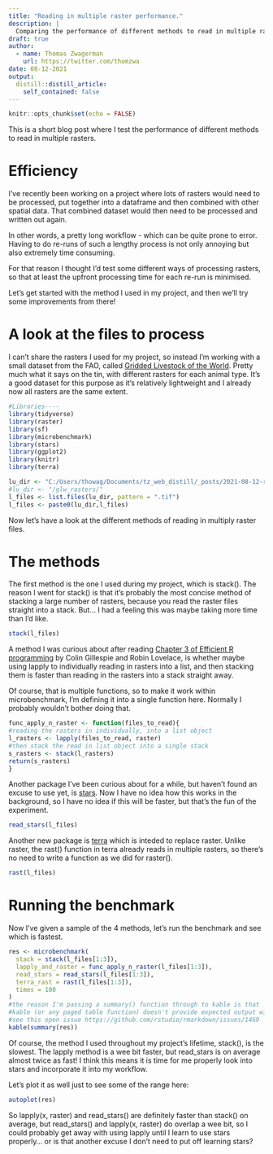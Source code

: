 ```yaml
---
title: "Reading in multiple raster performance."
description: |
  Comparing the performance of different methods to read in multiple raster files.
draft: true
author:
  - name: Thomas Zwagerman
    url: https://twitter.com/thomzwa
date: 08-12-2021
output:
  distill::distill_article:
    self_contained: false
---
```



```r
knitr::opts_chunk$set(echo = FALSE)
```

This is a short blog post where I test the performance of different methods to read in multiple rasters.

# Efficiency

I've recently been working on a project where lots of rasters would need to be processed, put together into a dataframe and then combined with other spatial data. That combined dataset would then need to be processed and written out again. 

In other words, a pretty long workflow - which can be quite prone to error. Having to do re-runs of such a lengthy process is not only annoying but also extremely time consuming.

For that reason I thought I'd test some different ways of processing rasters, so that at least the upfront processing time for each re-run is minimised.

Let's get started with the method I used in my project, and then we'll try some improvements from there!

# A look at the files to process

I can't share the rasters I used for my project, so instead I'm working with a small dataset from the FAO, called [Gridded Livestock of the World](http://www.fao.org/livestock-systems/global-distributions/en/). Pretty much what it says on the tin, with different rasters for each animal type. It's a good dataset for this purpose as it's relatively lightweight and I already now all rasters are the same extent.

```r
#Libraries----
library(tidyverse)
library(raster)
library(sf)
library(microbenchmark)
library(stars)
library(ggplot2)
library(knitr)
library(terra)

lu_dir <- "C:/Users/thowag/Documents/tz_web_distill/_posts/2021-08-12-reading-in-multiple-raster-performance/glw_rasters/"
#lu_dir <- "/glw_rasters/"
l_files <- list.files(lu_dir, pattern = ".tif")
l_files <- paste0(lu_dir,l_files)
```

Now let's have a look at the different methods of reading in multiply raster files.

# The methods
The first method is the one I used during my project, which is stack(). The reason I went for stack() is that it's probably the most concise method of stacking a large number of rasters, because you read the raster files straight into a stack. But... I had a feeling this was maybe taking more time than I'd like.

```r
stack(l_files)
```

A method I was curious about after reading [Chapter 3 of Efficient R programming](https://csgillespie.github.io/efficientR/programming.html#the-apply-family) by Colin Gillespie and Robin Lovelace, is whether maybe using lapply to individually reading in rasters into a list, and then stacking them is faster than reading in the rasters into a stack straight away.

Of course, that is multiple functions, so to make it work within microbenchmark, I'm defining it into a single function here. Normally I probably wouldn't bother doing that.

```r
func_apply_n_raster <- function(files_to_read){
#reading the rasters in individually, into a list object
l_rasters <- lapply(files_to_read, raster)
#then stack the read in list object into a single stack
s_rasters <- stack(l_rasters)
return(s_rasters)
}
```

Another package I've been curious about for a while, but haven't found an excuse to use yet, is [stars](https://r-spatial.github.io/stars/). Now I have no idea how this works in the background, so I have no idea if this will be faster, but that's the fun of the experiment.

```r
read_stars(l_files)
```

Another new package is [terra](https://github.com/rspatial/terra) which is inteded to replace raster. Unlike raster, the rast() function in terra already reads in multiple rasters, so there's no need to write a function as we did for raster().

```r
rast(l_files)
```


# Running the benchmark
Now I've given a sample of the 4 methods, let's run the benchmark and see which is fastest.

```r
res <- microbenchmark(
  stack = stack(l_files[1:3]),
  lapply_and_raster = func_apply_n_raster(l_files[1:3]),
  read_stars = read_stars(l_files[1:3]),
  terra_rast = rast(l_files[1:3]),
  times = 100
)
#the reason I'm passing a summary() function through to kable is that
#kable (or any paged table function) doesn't provide expected output with a microbenchmark output
#see this open issue https://github.com/rstudio/rmarkdown/issues/1469
kable(summary(res))
```

Of course, the method I used throughout my project's lifetime, stack(), is the slowest. The lapply method is a wee bit faster, but read_stars is on average almost twice as fast! I think this means it is time for me properly look into stars and incorporate it into my workflow.

Let's plot it as well just to see some of the range here:

```r
autoplot(res)

```

So lapply(x, raster) and read_stars() are definitely faster than stack() on average, but read_stars() and lapply(x, raster) do overlap a wee bit, so I could probably get away with using lapply until I learn to use stars properly... or is that another excuse I don't need to put off learning stars?

